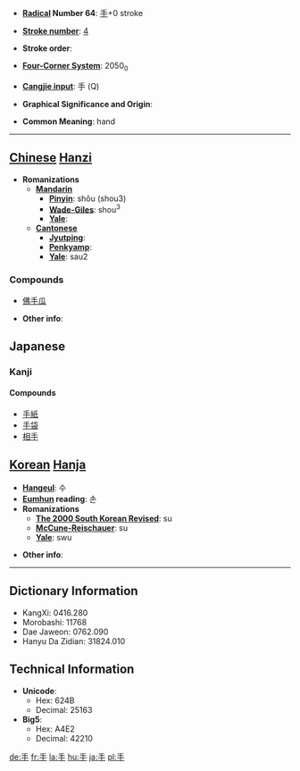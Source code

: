 * '''[[Wiktionary:Chinese radical index| Radical]] Number 64''': [[Wiktionary:Chinese radical index 手|手]]+0 stroke

* '''[[Wiktionary:Chinese total strokes index|Stroke number]]''': [[Wiktionary:Chinese total strokes index 4|4]]

* '''Stroke order''': 

* '''[[Wiktionary:Chinese four corner index|Four-Corner System]]''': 2050<sub>0</sub>

* '''[[Wiktionary:Chinese Cangjie index|Cangjie input]]''': 手 (Q)

* '''Graphical Significance and Origin''': 

* '''Common Meaning''': hand



----

== [[Chinese]] [[Hanzi]] ==
* '''Romanizations'''
** '''[[Mandarin]]'''
*** '''[[Pinyin]]''': shǒu (shou3)
*** '''[[Wade-Giles]]''': shou<sup>3</sup>
*** '''[[Yale]]''': 
** '''[[Cantonese]]'''
*** '''[[Jyutping]]''':
*** '''[[Penkyamp]]''': 
*** '''[[Yale]]''': sau2

===Compounds===
*[[佛手瓜]]

* '''Other info''': 


== Japanese ==
===Kanji===
{{kanji2|シュ (shu), シュウ (shū)|[[て]] (te), [[てずから]] (tezukara)}}
====Compounds====
*[[手紙]]
*[[手袋]]
*[[相手]]

== [[Korean]] [[Hanja]] ==
* '''[[Hangeul]]''': 수
* '''[[Eumhun]] reading''': 손
* '''Romanizations'''
** '''[[The 2000 South Korean Revised Romanization|The 2000 South Korean Revised]]''': su
** '''[[McCune-Reischauer]]''': su
** '''[[Yale]]''': swu

* '''Other info''': 

----

== Dictionary Information ==
* KangXi: 0416.280
* Morobashi: 11768
* Dae Jaweon: 0762.090
* Hanyu Da Zidian: 31824.010

== Technical Information ==
* '''Unicode''':
** Hex: 624B
** Decimal: 25163
* '''Big5''':
** Hex: A4E2
** Decimal: 42210

[[de:手]]
[[fr:手]]
[[la:手]]
[[hu:手]]
[[ja:手]]
[[pl:手]]